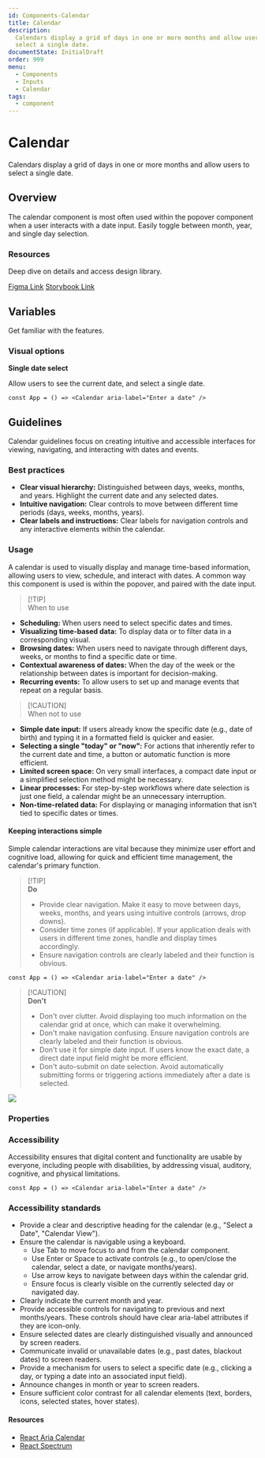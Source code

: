 ```yaml
---
id: Components-Calendar
title: Calendar
description:
  Calendars display a grid of days in one or more months and allow users to
  select a single date.
documentState: InitialDraft
order: 999
menu:
  - Components
  - Inputs
  - Calendar
tags:
  - component
---
```


# Calendar

Calendars display a grid of days in one or more months and allow users to select
a single date.

## Overview

The calendar component is most often used within the popover component when a
user interacts with a date input. Easily toggle between month, year, and single day selection.

### Resources

Deep dive on details and access design library.

[Figma Link](https://www.figma.com/design/AvtPX6g7OGGCRvNlatGOIY/NIMBUS-design-system?m=auto&node-id=5818-15651)
[Storybook Link](https://nimbus-storybook.vercel.app/?path=/docs/components-date-calendar--docs)

## Variables

Get familiar with the features.

### Visual options

**Single date select**

Allow users to see the current date, and select a single date.

```jsx-live
const App = () => <Calendar aria-label="Enter a date" />
```

## Guidelines

Calendar guidelines focus on creating intuitive and accessible interfaces for viewing, navigating, and interacting with dates and events.

### Best practices

- **Clear visual hierarchy:** Distinguished between days, weeks, months, and years. Highlight the current date and any selected dates.
- **Intuitive navigation:** Clear controls to move between different time periods (days, weeks, months, years).
- **Clear labels and instructions:** Clear labels for navigation controls and any interactive elements within the calendar.


### Usage

A calendar is used to visually display and manage time-based information, allowing users to view, schedule, and interact with dates. A common way this component is used is within the popover, and paired with the date input.

> [!TIP]\
> When to use

- **Scheduling:** When users need to select specific dates and times.
- **Visualizing time-based data:** To display data or to filter data in a corresponding visual.
- **Browsing dates:** When users need to navigate through different days, weeks, or months to find a specific date or time.
- **Contextual awareness of dates:** When the day of the week or the relationship between dates is important for decision-making.
- **Recurring events:** To allow users to set up and manage events that repeat on a regular basis.

> [!CAUTION]\
> When not to use

- **Simple date input:** If users already know the specific date (e.g., date of birth) and typing it in a formatted field is quicker and easier.
- **Selecting a single "today" or "now":** For actions that inherently refer to the current date and time, a button or automatic function is more efficient.
- **Limited screen space:** On very small interfaces, a compact date input or a simplified selection method might be necessary.
- **Linear processes:** For step-by-step workflows where date selection is just one field, a calendar might be an unnecessary interruption.
- **Non-time-related data:** For displaying or managing information that isn't tied to specific dates or times.

#### Keeping interactions simple

Simple calendar interactions are vital because they minimize user effort and cognitive load, allowing for quick and efficient time management, the calendar's primary function.

> [!TIP]\
> **Do**
>
> - Provide clear navigation. Make it easy to move between days, weeks, months,
>   and years using intuitive controls (arrows, drop downs).
> - Consider time zones (if applicable). If your application deals with users in
>   different time zones, handle and display times accordingly.
> - Ensure navigation controls are clearly labeled and their function is
>   obvious.


```jsx-live
const App = () => <Calendar aria-label="Enter a date" />
```

> [!CAUTION]\
> **Don't**
>
> - Don't over clutter. Avoid displaying too much information on the calendar
>   grid at once, which can make it overwhelming.
> - Don't make navigation confusing. Ensure navigation controls are clearly
>   labeled and their function is obvious.
> - Don't use it for simple date input. If users know the exact date, a direct
>   date input field might be more efficient.
> - Don't auto-submit on date selection. Avoid automatically submitting forms or
>   triggering actions immediately after a date is selected.

![](/images/calendar/calendar-interactions-dont.png)

### Properties

<PropsTable id="Calendar" />

### Accessibility

Accessibility ensures that digital content and functionality are usable by
everyone, including people with disabilities, by addressing visual, auditory,
cognitive, and physical limitations.


```jsx-live
const App = () => <Calendar aria-label="Enter a date" />
```

### Accessibility standards

- Provide a clear and descriptive heading for the calendar (e.g., "Select a
  Date", "Calendar View").
- Ensure the calendar is navigable using a keyboard.
  - Use Tab to move focus to and from the calendar component.
  - Use Enter or Space to activate controls (e.g., to open/close the calendar,
    select a date, or navigate months/years).
  - Use arrow keys to navigate between days within the calendar grid.
  - Ensure focus is clearly visible on the currently selected day or navigated
    day.
- Clearly indicate the current month and year.
- Provide accessible controls for navigating to previous and next months/years.
  These controls should have clear aria-label attributes if they are icon-only.
- Ensure selected dates are clearly distinguished visually and announced by
  screen readers.
- Communicate invalid or unavailable dates (e.g., past dates, blackout dates) to
  screen readers.
- Provide a mechanism for users to select a specific date (e.g., clicking a day,
  or typing a date into an associated input field).
- Announce changes in month or year to screen readers.
- Ensure sufficient color contrast for all calendar elements (text, borders,
  icons, selected states, hover states).

#### Resources

- [React Aria Calendar](https://react-spectrum.adobe.com/react-aria/Calendar.html)
- [React Spectrum](https://react-spectrum.adobe.com/react-spectrum/index.html)

